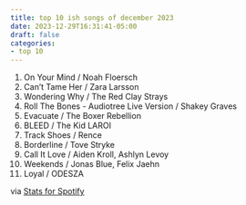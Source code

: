 ```yaml
---
title: top 10 ish songs of december 2023
date: 2023-12-29T16:31:41-05:00
draft: false
categories:
- top 10
---
```

1. On Your Mind / Noah Floersch 
2. Can't Tame Her / Zara Larsson
3. Wondering Why / The Red Clay Strays
4. Roll The Bones - Audiotree Live Version / Shakey Graves
5. Evacuate / The Boxer Rebellion
6. BLEED / The Kid LAROI
7. Track Shoes / Rence
8. Borderline / Tove Stryke
9. Call It Love / Aiden Kroll, Ashlyn Levoy
10. Weekends / Jonas Blue, Felix Jaehn
11. Loyal / ODESZA

via [Stats for Spotify](https://www.statsforspotify.com/)
